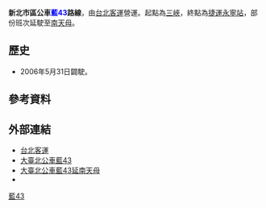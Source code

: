 {{Infobox Bus Route
| number = 新北市區<span style="color:blue;">藍43</span>路線
| image = [[File:992FU_BL43(3).jpg|350px]]
| bgcolor = white
| fontcolor = blue
| system = 新北市區
| manager = 新北市政府交通局運輸管理科
| operator = <!-- 注释出：[[File:Taipei_Bus_2nd_logo.png|50px]] -->台北客運
| garage = 三峽二站
| garage1 =
| vehicle =
| start = 三峽二站
| via =柑園，牛軋糖博物館，中華中學
| via1 = 
| end = 捷運永寧站
| length =
| level = 06:00～21:40
| level1 =
| frequency =尖峰：固定班次 <br />例假日：固定班次
| frequency1 = 
| time =<br />平日暨假日時刻表：<br />三峽二站：<br />0600 0640 0730 0830<br /> 0930 1030 1430<br /> 1530 1620 1720 1810<br />1910 2000 2100<br />假日：<br />0800 0900 1000 1100<br /> 1200 1300 1400<br /> 1500 1600 1700 1800<br /> 1900 2100<br />土城：<br />0640 0730 0830 0930<br />1030 1120 1530 1620<br />1720 1810 1910 2000<br />2100 2140<br /><span style="color:red;">繞駛南天母班次時刻：<br />永寧站發車：<br />0930 1110 1520 1810<br />南天母發車：0910 1100 1500 1800<br /><br />例假日不繞駛</span>
| fare = 台北聯營乙段票
| section_fare_1 =
| section_fare_buffer_1 =
| section_fare_2 =
| section_fare_buffer_2 =
| other_route =
| compete =
}}
'''新北市區公車<span style="color:blue;">藍43</span>路線'''，由[[台北客運|台北客運]]營運。起點為[[三峽區|三峽]]，終點為[[捷運永寧站|捷運永寧站]]，部份班次延駛至[[南天母|南天母]]。

==歷史==
* 2006年5月31日闢駛。

==參考資料==
{{reflist}}

==外部連結==
*[http://www.tpebus.com.tw/ 台北客運] {{Wayback|url=http://www.tpebus.com.tw/ |date=20191228013356 }} 
*[https://ebus.gov.taipei/EBus/VsSimpleMap?gb=0&routeid=0412004300 大臺北公車藍43]
*[https://ebus.gov.taipei/EBus/VsSimpleMap?gb=0&routeid=0412004370 大臺北公車藍43延南天母]
*{{facebook|TransTaipei|暢行台北公車客運資訊站}}
{{新北市區公車路線}}
{{台北聯營公車路線}}
{{台北聯營公車}}
[[分類:新北市區公車路線|藍43]]